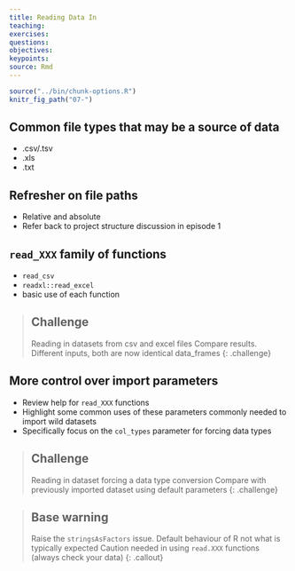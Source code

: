 ```yaml
---
title: Reading Data In
teaching: 
exercises: 
questions:
objectives:
keypoints:
source: Rmd
---
```


```r
source("../bin/chunk-options.R")
knitr_fig_path("07-")
```

## Common file types that may be a source of data
  * .csv/.tsv
  * .xls
  * .txt

## Refresher on file paths
  * Relative and absolute
  * Refer back to project structure discussion in episode 1
  
## `read_XXX` family of functions
  * `read_csv`
  * `readxl::read_excel`
  * basic use of each function

> ## Challenge 
>
>  Reading in datasets from csv and excel files
>  Compare results. Different inputs, both are now identical data_frames
{: .challenge}

## More control over import parameters
  * Review help for `read_XXX` functions
  * Highlight some common uses of these parameters commonly needed to import wild datasets
  * Specifically focus on the `col_types` parameter for forcing data types
  
> ## Challenge 
>
>  Reading in dataset forcing a data type conversion
>  Compare with previously imported dataset using default parameters
{: .challenge}
  
> ## Base warning  
>
>  Raise the `stringsAsFactors` issue. Default behaviour of R not what is typically expected 
>  Caution needed in using `read.XXX` functions (always check your data)
{: .callout}